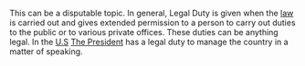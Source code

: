 This can be a disputable topic. In general, Legal Duty is given when the [[law]] is carried out and gives extended permission to a person to carry out duties to the public or to various private offices. These duties can be anything legal. In the [[U.S]] [[The President]] has a legal duty to manage the country in a matter of speaking.